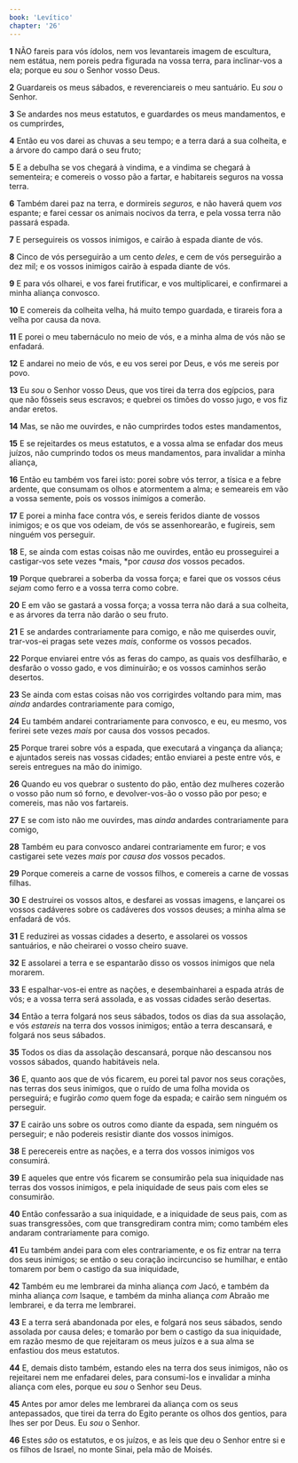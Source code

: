 ```yaml
---
book: 'Levítico'
chapter: '26'
---
```


**1** NÃO fareis para vós ídolos, nem vos levantareis imagem de escultura, nem estátua, nem poreis pedra figurada na vossa terra, para inclinar-vos a ela; porque eu _sou_ o Senhor vosso Deus.

**2** Guardareis os meus sábados, e reverenciareis o meu santuário. Eu _sou_ o Senhor.

**3** Se andardes nos meus estatutos, e guardardes os meus mandamentos, e os cumprirdes,

**4** Então eu vos darei as chuvas a seu tempo; e a terra dará a sua colheita, e a árvore do campo dará o seu fruto;

**5** E a debulha se vos chegará à vindima, e a vindima se chegará à sementeira; e comereis o vosso pão a fartar, e habitareis seguros na vossa terra.

**6** Também darei paz na terra, e dormireis _seguros,_ e não haverá quem _vos_ espante; e farei cessar os animais nocivos da terra, e pela vossa terra não passará espada.

**7** E perseguireis os vossos inimigos, e cairão à espada diante de vós.

**8** Cinco de vós perseguirão a um cento _deles_, e cem de vós perseguirão a dez mil; e os vossos inimigos cairão à espada diante de vós.

**9** E para vós olharei, e vos farei frutificar, e vos multiplicarei, e confirmarei a minha aliança convosco.

**10** E comereis da colheita velha, há muito tempo guardada, e tirareis fora a velha por causa da nova.

**11** E porei o meu tabernáculo no meio de vós, e a minha alma de vós não se enfadará.

**12** E andarei no meio de vós, e eu vos serei por Deus, e vós me sereis por povo.

**13** Eu _sou_ o Senhor vosso Deus, que vos tirei da terra dos egípcios, para que não fôsseis seus escravos; e quebrei os timões do vosso jugo, e vos fiz andar eretos.

**14** Mas, se não me ouvirdes, e não cumprirdes todos estes mandamentos,

**15** E se rejeitardes os meus estatutos, e a vossa alma se enfadar dos meus juízos, não cumprindo todos os meus mandamentos, para invalidar a minha aliança,

**16** Então eu também vos farei isto: porei sobre vós terror, a tísica e a febre ardente, que consumam os olhos e atormentem a alma; e semeareis em vão a vossa semente, pois os vossos inimigos a comerão.

**17** E porei a minha face contra vós, e sereis feridos diante de vossos inimigos; e os que vos odeiam, de vós se assenhorearão, e fugireis, sem ninguém vos perseguir.

**18** E, se ainda com estas coisas não me ouvirdes, então eu prosseguirei a castigar-vos sete vezes *mais, *por _causa dos_ vossos pecados.

**19** Porque quebrarei a soberba da vossa força; e farei que os vossos céus _sejam_ como ferro e a vossa terra como cobre.

**20** E em vão se gastará a vossa força; a vossa terra não dará a sua colheita, e as árvores da terra não darão o seu fruto.

**21** E se andardes contrariamente para comigo, e não me quiserdes ouvir, trar-vos-ei pragas sete vezes _mais,_ conforme os vossos pecados.

**22** Porque enviarei entre vós as feras do campo, as quais vos desfilharão, e desfarão o vosso gado, e vos diminuirão; e os vossos caminhos serão desertos.

**23** Se ainda com estas coisas não vos corrigirdes voltando para mim, mas _ainda_ andardes contrariamente para comigo,

**24** Eu também andarei contrariamente para convosco, e eu, eu mesmo, vos ferirei sete vezes _mais_ por causa dos vossos pecados.

**25** Porque trarei sobre vós a espada, que executará a vingança da aliança; e ajuntados sereis nas vossas cidades; então enviarei a peste entre vós, e sereis entregues na mão do inimigo.

**26** Quando eu vos quebrar o sustento do pão, então dez mulheres cozerão o vosso pão num só forno, e devolver-vos-ão o vosso pão por peso; e comereis, mas não vos fartareis.

**27** E se com isto não me ouvirdes, mas _ainda_ andardes contrariamente para comigo,

**28** Também eu para convosco andarei contrariamente em furor; e vos castigarei sete vezes _mais_ por _causa dos_ vossos pecados.

**29** Porque comereis a carne de vossos filhos, e comereis a carne de vossas filhas.

**30** E destruirei os vossos altos, e desfarei as vossas imagens, e lançarei os vossos cadáveres sobre os cadáveres dos vossos deuses; a minha alma se enfadará de vós.

**31** E reduzirei as vossas cidades a deserto, e assolarei os vossos santuários, e não cheirarei o vosso cheiro suave.

**32** E assolarei a terra e se espantarão disso os vossos inimigos que nela morarem.

**33** E espalhar-vos-ei entre as nações, e desembainharei a espada atrás de vós; e a vossa terra será assolada, e as vossas cidades serão desertas.

**34** Então a terra folgará nos seus sábados, todos os dias da sua assolação, e vós _estareis_ na terra dos vossos inimigos; então a terra descansará, e folgará nos seus sábados.

**35** Todos os dias da assolação descansará, porque não descansou nos vossos sábados, quando habitáveis nela.

**36** E, quanto aos que de vós ficarem, eu porei tal pavor nos seus corações, nas terras dos seus inimigos, que o ruído de uma folha movida os perseguirá; e fugirão _como_ quem foge da espada; e cairão sem ninguém os perseguir.

**37** E cairão uns sobre os outros como diante da espada, sem ninguém os perseguir; e não podereis resistir diante dos vossos inimigos.

**38** E perecereis entre as nações, e a terra dos vossos inimigos vos consumirá.

**39** E aqueles que entre vós ficarem se consumirão pela sua iniquidade nas terras dos vossos inimigos, e pela iniquidade de seus pais com eles se consumirão.

**40** Então confessarão a sua iniquidade, e a iniquidade de seus pais, com as suas transgressões, com que transgrediram contra mim; como também eles andaram contrariamente para comigo.

**41** Eu também andei para com eles contrariamente, e os fiz entrar na terra dos seus inimigos; se então o seu coração incircunciso se humilhar, e então tomarem por bem o castigo da sua iniquidade,

**42** Também eu me lembrarei da minha aliança _com_ Jacó, e também da minha aliança _com_ Isaque, e também da minha aliança _com_ Abraão me lembrarei, e da terra me lembrarei.

**43** E a terra será abandonada por eles, e folgará nos seus sábados, sendo assolada por causa deles; e tomarão por bem o castigo da sua iniquidade, em razão mesmo de que rejeitaram os meus juízos e a sua alma se enfastiou dos meus estatutos.

**44** E, demais disto também, estando eles na terra dos seus inimigos, não os rejeitarei nem me enfadarei deles, para consumi-los e invalidar a minha aliança com eles, porque eu _sou_ o Senhor seu Deus.

**45** Antes por amor deles me lembrarei da aliança com os seus antepassados, que tirei da terra do Egito perante os olhos dos gentios, para lhes ser por Deus. Eu _sou_ o Senhor.

**46** Estes _são_ os estatutos, e os juízos, e as leis que deu o Senhor entre si e os filhos de Israel, no monte Sinai, pela mão de Moisés.
